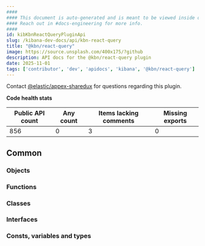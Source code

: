 ```yaml
---
####
#### This document is auto-generated and is meant to be viewed inside our experimental, new docs system.
#### Reach out in #docs-engineering for more info.
####
id: kibKbnReactQueryPluginApi
slug: /kibana-dev-docs/api/kbn-react-query
title: "@kbn/react-query"
image: https://source.unsplash.com/400x175/?github
description: API docs for the @kbn/react-query plugin
date: 2025-11-01
tags: ['contributor', 'dev', 'apidocs', 'kibana', '@kbn/react-query']
---
```




Contact [@elastic/appex-sharedux](https://github.com/orgs/elastic/teams/appex-sharedux) for questions regarding this plugin.

**Code health stats**

| Public API count  | Any count | Items lacking comments | Missing exports |
|-------------------|-----------|------------------------|-----------------|
| 856 | 0 | 3 | 0 |

## Common

### Objects
<DocDefinitionList data={kbnReactQueryObj.common.objects}/>

### Functions
<DocDefinitionList data={kbnReactQueryObj.common.functions}/>

### Classes
<DocDefinitionList data={kbnReactQueryObj.common.classes}/>

### Interfaces
<DocDefinitionList data={kbnReactQueryObj.common.interfaces}/>

### Consts, variables and types
<DocDefinitionList data={kbnReactQueryObj.common.misc}/>

